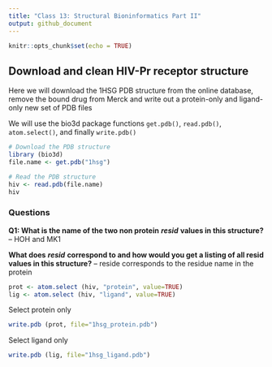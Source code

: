 ```yaml
---
title: "Class 13: Structural Bioninformatics Part II"
output: github_document
---
```


```r
knitr::opts_chunk$set(echo = TRUE)
```

##  Download and clean HIV-Pr receptor structure

Here we will download the 1HSG PDB structure from the online database, remove the bound drug from Merck and write out a protein-only and ligand-only new set of PDB files

We will use the bio3d package functions `get.pdb()`, `read.pdb()`, `atom.select()`, and finally `write.pdb()`


```r
# Download the PDB structure
library (bio3d)
file.name <- get.pdb("1hsg") 

# Read the PDB structure
hiv <- read.pdb(file.name) 
hiv
```
### Questions

**Q1: What is the name of the two non protein** ***resid*** **values in this structure?**
-- HOH and MK1

**What does** ***resid*** **correspond to and how would you get a listing of all resid values in this structure?**
-- reside corresponds to the residue name in the protein

```r
prot <- atom.select (hiv, "protein", value=TRUE)
lig <- atom.select (hiv, "ligand", value=TRUE)
```

Select protein only
```r
write.pdb (prot, file="1hsg_protein.pdb")
```

Select ligand only
```r
write.pdb (lig, file="1hsg_ligand.pdb")
```

